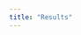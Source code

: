 ```yaml
---
title: "Results"
---
```



![](C:/Users/Helena/OneDrive - University of Sussex/FoSS/knowledge_processing/images/CF_quiz.html){width=100%, height=100%}